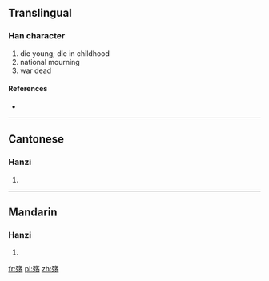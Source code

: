 {{also|殤}}
==Translingual==

===Han character===
{{Han char|rn=78|rad=歹|as=05|sn=9|four=|canj=一弓人弓竹 (MNONH)}}

# die young; die in childhood
# national mourning
# war dead

====References====
* {{Han ref|kx=0580.081|hdz=21383.220|uh=6B87|ud=27527}}

----

==Cantonese==

===Hanzi===
{{yue-hanzi|jyut=|y=seung1|tra=殤}}

# {{defn|lang=yue|sort=歹05}}

----

==Mandarin==

===Hanzi===
{{cmn-hanzi|tra=殤|pin=[[shāng]] ([[shang1]])|wg=shang<sup>1</sup>}}

# {{defn|lang=cmn|sort=歹05}}

[[fr:殇]]
[[pl:殇]]
[[zh:殇]]